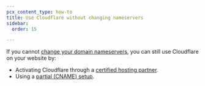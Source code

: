 ```yaml
---
pcx_content_type: how-to
title: Use Cloudflare without changing nameservers
sidebar:
  order: 15

---
```


If you cannot [change your domain nameservers](/dns/zone-setups/full-setup/), you can still use Cloudflare on your website by:

* Activating Cloudflare through a [certified hosting partner](https://www.cloudflare.com/hosting-partners).
* Using a [partial (CNAME) setup](/dns/zone-setups/partial-setup/).
